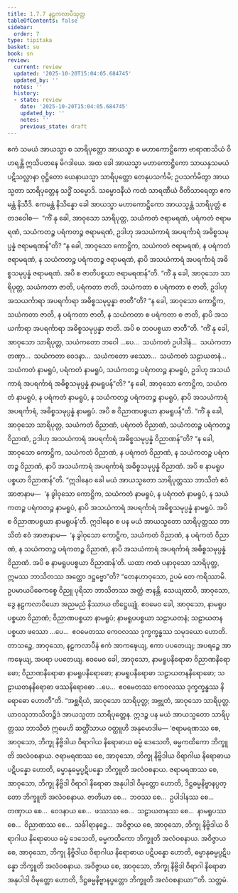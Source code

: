 ```yaml
---
title: 1.7.7 နဠကလာပီသုတ္တ
tableOfContents: false
sidebar:
  order: 7
type: tipitaka
basket: su
book: sn
review:
  current: review
  updated: '2025-10-20T15:04:05.684745'
  updated_by: ''
  notes: ''
  history:
  - state: review
    date: '2025-10-20T15:04:05.684745'
    updated_by: ''
    notes: ''
    previous_state: draft
---
```



<DynamicBreadcrumb />


<ReviewStatus review={frontmatter.review} showDetails={true} />

<HypothesisAnnotation frontmatter={frontmatter} />

<Division number="67" book="sn" e="ch" v="18" p="289">

<Paragraph number="490" book="sn">
ဧကံ သမယံ အာယသ္မာ စ သာရိပုတ္တော အာယသ္မာ စ မဟာကောဋ္ဌိကော ဗာရာဏသိယံ ဝိဟရန္တိ ဣသိပတနေ မိဂဒါယေ. အထ ခေါ အာယသ္မာ မဟာကောဋ္ဌိကော သာယနှသမယံ ပဋိသလ္လာနာ ဝုဋ္ဌိတော ယေနာယသ္မာ သာရိပုတ္တော တေနုပသင်္ကမိ; ဥပသင်္ကမိတွာ အာယသ္မတာ သာရိပုတ္တေန သဒ္ဓိံ သမ္မောဒိ. သမ္မောဒနီယံ ကထံ သာရဏီယံ ဝီတိသာရေတွာ ဧကမန္တံ နိသီဒိ. ဧကမန္တံ နိသိန္နော ခေါ အာယသ္မာ မဟာကောဋ္ဌိကော အာယသ္မန္တံ သာရိပုတ္တံ ဧတဒဝေါစ—  “ကိံ နု ခေါ, အာဝုသော သာရိပုတ္တ, သယံကတံ ဇရာမရဏံ, ပရံကတံ ဇရာမရဏံ, သယံကတဉ္စ ပရံကတဉ္စ ဇရာမရဏံ, ဥဒါဟု အသယံကာရံ အပရင်္ကာရံ အဓိစ္စသမုပ္ပန္နံ ဇရာမရဏန်”တိ? “န ခေါ, အာဝုသော ကောဋ္ဌိက, သယံကတံ ဇရာမရဏံ, န ပရံကတံ ဇရာမရဏံ, န သယံကတဉ္စ ပရံကတဉ္စ ဇရာမရဏံ, နာပိ အသယံကာရံ အပရင်္ကာရံ အဓိစ္စသမုပ္ပန္နံ ဇရာမရဏံ. အပိ စ ဇာတိပစ္စယာ ဇရာမရဏန်”တိ.
</Paragraph>

<Paragraph number="491" book="sn">
“ကိံ နု ခေါ, အာဝုသော သာရိပုတ္တ, သယံကတာ ဇာတိ, ပရံကတာ ဇာတိ, သယံကတာ စ ပရံကတာ စ ဇာတိ, ဥဒါဟု အသယင်္ကာရာ အပရင်္ကာရာ အဓိစ္စသမုပ္ပန္နာ ဇာတီ”တိ? “န ခေါ, အာဝုသော ကောဋ္ဌိက, သယံကတာ ဇာတိ, န ပရံကတာ ဇာတိ, န သယံကတာ စ ပရံကတာ စ ဇာတိ, နာပိ အသယင်္ကာရာ အပရင်္ကာရာ အဓိစ္စသမုပ္ပန္နာ ဇာတိ. အပိ စ ဘဝပစ္စယာ ဇာတီ”တိ.
</Paragraph>

<Paragraph number="492" book="sn">
“ကိံ နု ခေါ, အာဝုသော သာရိပုတ္တ, သယံကတော ဘဝေါ …ပေ…  သယံကတံ ဥပါဒါနံ…  သယံကတာ တဏှာ…  သယံကတာ ဝေဒနာ…  သယံကတော ဖဿော…  သယံကတံ သဠာယတနံ…  သယံကတံ နာမရူပံ, ပရံကတံ နာမရူပံ, သယံကတဉ္စ ပရံကတဉ္စ နာမရူပံ, ဥဒါဟု အသယံကာရံ အပရင်္ကာရံ အဓိစ္စသမုပ္ပန္နံ နာမရူပန်”တိ? “န ခေါ, အာဝုသော ကောဋ္ဌိက, သယံကတံ နာမရူပံ, န ပရံကတံ နာမရူပံ, န သယံကတဉ္စ ပရံကတဉ္စ နာမရူပံ, နာပိ အသယံကာရံ အပရင်္ကာရံ, အဓိစ္စသမုပ္ပန္နံ နာမရူပံ. အပိ စ ဝိညာဏပစ္စယာ နာမရူပန်”တိ.
</Paragraph>

<Paragraph number="493" book="sn">
“ကိံ နု ခေါ, အာဝုသော သာရိပုတ္တ, သယံကတံ ဝိညာဏံ, ပရံကတံ ဝိညာဏံ, သယံကတဉ္စ ပရံကတဉ္စ ဝိညာဏံ, ဥဒါဟု အသယံကာရံ အပရင်္ကာရံ အဓိစ္စသမုပ္ပန္နံ ဝိညာဏန်”တိ? “န ခေါ, အာဝုသော ကောဋ္ဌိက, သယံကတံ ဝိညာဏံ, န ပရံကတံ ဝိညာဏံ, န သယံကတဉ္စ ပရံကတဉ္စ ဝိညာဏံ, နာပိ အသယံကာရံ အပရင်္ကာရံ အဓိစ္စသမုပ္ပန္နံ ဝိညာဏံ. အပိ စ နာမရူပပစ္စယာ ဝိညာဏန်”တိ.
</Paragraph>

<Paragraph number="494" book="sn">
“ဣဒါနေဝ ခေါ မယံ အာယသ္မတော သာရိပုတ္တဿ ဘာသိတံ ဧဝံ အာဇာနာမ—  ‘န ခွါဝုသော ကောဋ္ဌိက, သယံကတံ နာမရူပံ, န ပရံကတံ နာမရူပံ, န သယံကတဉ္စ ပရံကတဉ္စ နာမရူပံ, နာပိ အသယံကာရံ အပရင်္ကာရံ အဓိစ္စသမုပ္ပန္နံ နာမရူပံ. အပိ စ ဝိညာဏပစ္စယာ နာမရူပန်’တိ.
</Paragraph>

<Paragraph number="495" book="sn">
ဣဒါနေဝ စ ပန မယံ အာယသ္မတော သာရိပုတ္တဿ ဘာသိတံ ဧဝံ အာဇာနာမ—  ‘န ခွါဝုသော ကောဋ္ဌိက, သယံကတံ ဝိညာဏံ, န ပရံကတံ ဝိညာဏံ, န သယံကတဉ္စ ပရံကတဉ္စ ဝိညာဏံ, နာပိ အသယံကာရံ အပရင်္ကာရံ အဓိစ္စသမုပ္ပန္နံ ဝိညာဏံ. အပိ စ နာမရူပပစ္စယာ ဝိညာဏန်’တိ.
</Paragraph>

<Paragraph number="496" book="sn">
ယထာ ကထံ ပနာဝုသော သာရိပုတ္တ, ဣမဿ ဘာသိတဿ အတ္ထော ဒဋ္ဌဗ္ဗော”တိ? “တေနဟာဝုသော, ဥပမံ တေ ကရိဿာမိ. ဥပမာယပိဓေကစ္စေ ဝိညူ ပုရိသာ ဘာသိတဿ အတ္ထံ ဇာနန္တိ. သေယျထာပိ, အာဝုသော, ဒွေ နဠကလာပိယော အညမညံ နိဿာယ တိဋ္ဌေယျုံ. ဧဝမေဝ ခေါ, အာဝုသော, နာမရူပပစ္စယာ ဝိညာဏံ; ဝိညာဏပစ္စယာ နာမရူပံ; နာမရူပပစ္စယာ သဠာယတနံ; သဠာယတနပစ္စယာ ဖဿော …ပေ…  ဧဝမေတဿ ကေဝလဿ ဒုက္ခက္ခန္ဓဿ သမုဒယော ဟောတိ. တာသဉ္စေ, အာဝုသော, နဠကလာပီနံ ဧကံ အာကဍ္ဎေယျ, ဧကာ ပပတေယျ; အပရဉ္စေ အာကဍ္ဎေယျ, အပရာ ပပတေယျ. ဧဝမေဝ ခေါ, အာဝုသော, နာမရူပနိရောဓာ ဝိညာဏနိရောဓော; ဝိညာဏနိရောဓာ နာမရူပနိရောဓော; နာမရူပနိရောဓာ သဠာယတနနိရောဓော; သဠာယတနနိရောဓာ ဖဿနိရောဓော …ပေ…  ဧဝမေတဿ ကေဝလဿ ဒုက္ခက္ခန္ဓဿ နိရောဓော ဟောတီ”တိ.
</Paragraph>

<Paragraph number="497" book="sn">
“အစ္ဆရိယံ, အာဝုသော သာရိပုတ္တ; အဗ္ဘုတံ, အာဝုသော သာရိပုတ္တ. ယာဝသုဘာသိတဉ္စိဒံ အာယသ္မတာ သာရိပုတ္တေန. ဣဒဉ္စ ပန မယံ အာယသ္မတော သာရိပုတ္တဿ ဘာသိတံ ဣမေဟိ ဆတ္တိံသာယ ဝတ္ထူဟိ အနုမောဒါမ—
</Paragraph>

<Paragraph number="498" book="sn">
‘ဇရာမရဏဿ စေ, အာဝုသော, ဘိက္ခု နိဗ္ဗိဒါယ ဝိရာဂါယ နိရောဓာယ ဓမ္မံ ဒေသေတိ, ဓမ္မကထိကော ဘိက္ခူတိ အလံဝစနာယ. ဇရာမရဏဿ စေ, အာဝုသော, ဘိက္ခု နိဗ္ဗိဒါယ ဝိရာဂါယ နိရောဓာယ ပဋိပန္နော ဟောတိ, ဓမ္မာနုဓမ္မပ္ပဋိပန္နော ဘိက္ခူတိ အလံဝစနာယ. ဇရာမရဏဿ စေ, အာဝုသော, ဘိက္ခု နိဗ္ဗိဒါ ဝိရာဂါ နိရောဓာ အနုပါဒါ ဝိမုတ္တော ဟောတိ, ဒိဋ္ဌဓမ္မနိဗ္ဗာနပ္ပတ္တော ဘိက္ခူတိ အလံဝစနာယ. ဇာတိယာ စေ…  ဘဝဿ စေ…  ဥပါဒါနဿ စေ…  တဏှာယ စေ…  ဝေဒနာယ စေ…  ဖဿဿ စေ…  သဠာယတနဿ စေ…  နာမရူပဿ စေ…  ဝိညာဏဿ စေ…  သင်္ခါရာနဉ္စေ…  အဝိဇ္ဇာယ စေ, အာဝုသော, ဘိက္ခု နိဗ္ဗိဒါယ ဝိရာဂါယ နိရောဓာယ ဓမ္မံ ဒေသေတိ, ဓမ္မကထိကော ဘိက္ခူတိ အလံဝစနာယ. အဝိဇ္ဇာယ စေ, အာဝုသော, ဘိက္ခု နိဗ္ဗိဒါယ ဝိရာဂါယ နိရောဓာယ ပဋိပန္နော ဟောတိ, ဓမ္မာနုဓမ္မပ္ပဋိပန္နော ဘိက္ခူတိ အလံဝစနာယ. အဝိဇ္ဇာယ စေ, အာဝုသော, ဘိက္ခု နိဗ္ဗိဒါ ဝိရာဂါ နိရောဓာ အနုပါဒါ ဝိမုတ္တော ဟောတိ, ဒိဋ္ဌဓမ္မနိဗ္ဗာနပ္ပတ္တော ဘိက္ခူတိ အလံဝစနာယာ’”တိ.

</Paragraph>
</Division>

<Paragraph number="499" type="center" book="sn">
သတ္တမံ.
</Paragraph>